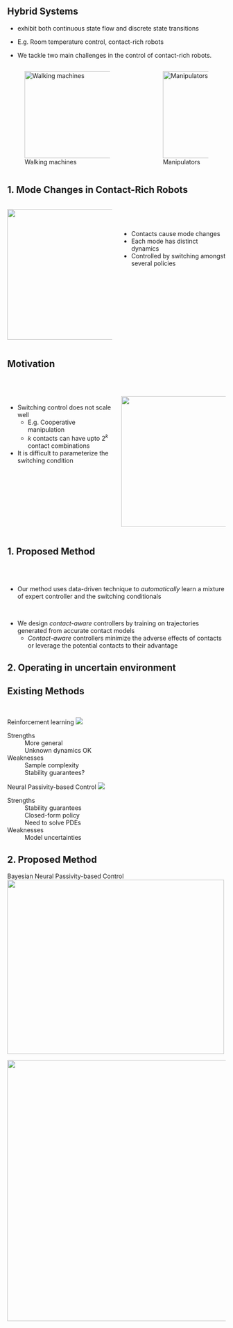
<!-- ###################################################################### -->


## Hybrid Systems

:::{.fragment .fade-in fragment-index=0}
* exhibit both continuous state flow and discrete state transitions
:::
:::{.fragment .fade-in fragment-index=1}
* E.g. Room temperature control, contact-rich robots
:::
:::{.fragment .fade-in fragment-index=3}
* We tackle two main challenges in the control of contact-rich robots.
:::
:::{.fragment .fade-in fragment-index=2}
:::: {.columns}
:::{.column  width="60%"}
![Walking machines](contents/assets/walking_model.png){fig-align="center" width="400" height="200"}
:::
:::{.column  width="0%"}
:::
:::{.column  width="40%"}
![Manipulators](contents/assets/manipulator.jpg){fig-align="center" width="200" height="200"}
:::
::::
:::


## 1. Mode Changes in Contact-Rich Robots 
<!-- ###################################################################### -->
:::: {.columns}
:::{.column  width="50%"}
![](contents/assets/walkingmodes.jpg){.absolute top=200 left=0 width="400" height="300"}
:::

:::{.column  width="50%"}

<br/>
<br/>

* Contacts cause mode changes
* Each mode has distinct dynamics
* Controlled by switching amongst several policies
:::
::::

## Motivation

<!-- ## {background-video="contents/assets/nhcm_total.mp4" background-video-muted="true"}
::: {.fragment .fade-in fragment-index=0}
<div class="semi-transparent-overlay"></div> -->
<!-- ::: -->

:::: {.columns}
:::{.column  width="50%"}

<br/>
<br/>

* Switching control does not scale well
    + E.g. Cooperative manipulation
    + $k$ contacts can have upto $2^k$ contact combinations
* It is difficult to parameterize the switching condition 
:::

:::{.column  width="50%"}
<br/>


![](contents/assets/nhcm.png){fig-align="right" width="400" height="300"}
:::
::::


## 1. Proposed Method
<br/>
<br/>

* Our method uses data-driven technique to *automatically* learn a mixture of expert controller and the switching conditionals

<br/>

* We design *contact-aware* controllers by training on trajectories generated from accurate contact models
    + *Contact-aware* controllers minimize the adverse effects of contacts or leverage the potential contacts to their advantage

## 2. Operating in uncertain environment 


## Existing Methods {.smaller transition="fade"}

<br/>

:::: {.fragment .semi-fade-out fragment-index=1}
::: {layout="[100,-5,60]" layout-valign="center"}
Reinforcement learning
![](contents/assets/rl-outline.svg)

Strengths
: 
More general \
Unknown dynamics OK

Weaknesses
: 
Sample complexity \
Stability guarantees?
:::
::::

:::: {.fragment  fragment-index=1}
::: {layout="[100,-5,60]" layout-valign="center"}
Neural Passivity-based Control
![](contents/assets/pbc-ml-outline.svg)

Strengths
: 
Stability guarantees \
Closed-form policy \
Need to solve PDEs

Weaknesses
: 
Model uncertainties \

:::
::::

## 2. Proposed Method

:::: {.r-vstack}
:::{.fragment  fragment-index=0}
Bayesian Neural Passivity-based Control
![](contents/assets/pbc-ml-outline.svg){.absolute top=0 left=250 width="500" height="400"}
:::

::: {.fragment  fragment-index=1}
<!-- Bayesian Neural Passivity-based Control -->
![](contents/assets/regular-vs-bayesian.svg){.absolute top=200 left=150 width="700" height="600"}
:::
::::


